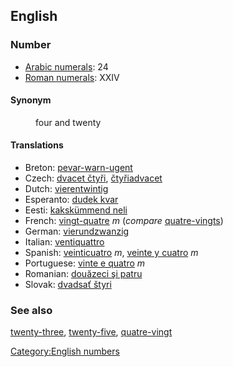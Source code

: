 ==English==

===Number===

*[[w:Arabic Numerals|Arabic numerals]]: 24
*[[w:Roman numerals|Roman numerals]]: XXIV

====Synonym====
:four and twenty

====Translations====

*Breton: [[pevar-warn-ugent]]
*Czech: [[dvacet čtyři]], [[čtyřiadvacet]]
*Dutch: [[vierentwintig]]
*Esperanto: [[dudek kvar]]
*Eesti: [[kakskümmend neli]]
*French: [[vingt-quatre]] ''m'' (''compare'' [[quatre-vingts]])
*German: [[vierundzwanzig]]
*Italian: [[ventiquattro]]
*Spanish: [[veinticuatro]] ''m'', [[veinte y cuatro]] ''m''
*Portuguese: [[vinte e quatro]] ''m''
*Romanian: [[douăzeci şi patru]]
*Slovak: [[dvadsať štyri]] 


===See also===

[[twenty-three]], [[twenty-five]], [[quatre-vingt]]

[[Category:English numbers]]